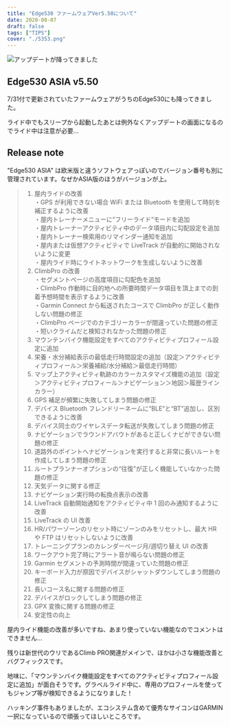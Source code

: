 ```yaml
---
title: "Edge530 ファームウェアVer5.50について"
date: 2020-08-07
draft: false
tags: ["TIPS"]
cover: "./5353.png"
---
```


![アップデートが降ってきました](./5353.png)

## Edge530 ASIA v5.50

7/31付で更新されていたファームウェアがうちのEdge530にも降ってきました。

ライド中でもスリープから起動したあとは例外なくアップデートの画面になるのでライド中は注意が必要…

## Release note

"Edge530 ASIA" は欧米版と違うソフトウェアっぽいのでバージョン番号も別に管理されています。なぜかASIA版のほうがバージョンが上。

<LinkCard url="https://www.garmin.co.jp/products/intosports/edge-530-bundle/#updateTab" />

> 1. 屋内ライドの改善  
>    ・GPS が利用できない場合 WiFi または Bluetooth を使用して時刻を補正するように改善  
>    ・屋内トレーナーメニューに“フリーライド“モードを追加  
>    ・屋内トレーナーアクティビティ中のデータ項目内に勾配設定を追加  
>    ・屋内トレーナー検索用のリマインダー通知を追加  
>    ・屋内または仮想アクティビティで LiveTrack が自動的に開始されないように変更  
>    ・屋内ライド時にライトネットワークを生成しないように改善
> 2. ClimbPro の改善  
>    ・セグメントページの高度項目に勾配色を追加  
>    ・ClimbPro 作動時に目的地への所要時間データ項目を頂上までの到着予想時間を表示するように改善  
>    ・Garmin Connect から転送されたコースで ClimbPro が正しく動作しない問題の修正  
>    ・ClimbPro ページでのカテゴリーカラーが間違っていた問題の修正  
>    ・短いクライムだと検知されなかった問題の修正
> 3. マウンテンバイク機能設定をすべてのアクティビティプロフィール設定に追加
> 4. 栄養・水分補給表示の最低走行時間設定の追加（設定＞アクティビティプロフィール＞栄養補給/水分補給＞最低走行時間）
> 5. マップ上アクティビティ軌跡のカラーカスタマイズ機能の追加（設定＞アクティビティプロフィール＞ナビゲーション＞地図＞履歴ラインカラー）
> 6. GPS 補足が頻繁に失敗してしまう問題の修正
> 7. デバイス Bluetooth フレンドリーネームに“BLE”と“BT”追加し、区別できるように改善
> 8. デバイス同士のワイヤレスデータ転送が失敗してしまう問題の修正
> 9. ナビゲーションでラウンドアバウトがあると正しくナビができない問題の修正
> 10. 道路外のポイントへナビゲーションを実行すると非常に長いルートを作成してしまう問題の修正
> 11. ルートプランナーオプションの“往復”が正しく機能していなかった問題の修正
> 12. 天気データに関する修正
> 13. ナビゲーション実行時の転換点表示の改善
> 14. LiveTrack 自動開始通知をアクティビティ中 1 回のみ通知するように改善
> 15. LiveTrack の UI 改善
> 16. HR/パワーゾーンのリセット時にゾーンのみをリセットし、最大 HR や FTP はリセットしないように改善
> 17. トレーニングプランのカレンダーページ月/週切り替え UI の改善
> 18. ワークアウト完了時にアラート音が鳴らない問題の修正
> 19. Garmin セグメントの予測時間が間違っていた問題の修正
> 20. キーボード入力が原因でデバイスがシャットダウンしてしまう問題の修正
> 21. 長いコース名に関する問題の修正
> 22. デバイスがロックしてしまう問題の修正
> 23. GPX 変換に関する問題の修正
> 24. 安定性の向上

屋内ライド機能の改善が多いですね、あまり使っていない機能なのでコメントはできません…

残りは新世代のウリであるClimb PRO関連がメインで、ほかは小さな機能改善とバグフィックスです。

地味に、「マウンテンバイク機能設定をすべてのアクティビティプロフィール設定に追加」が面白そうです。グラベルライド中に、専用のプロフィールを使ってもジャンプ等が検知できるようになりました！

ハッキング事件もありましたが、エコシステム含めて優秀なサイコンはGARMIN一択になっているので頑張ってほしいところです。

<Amzn asin="B08DD4H38R">
